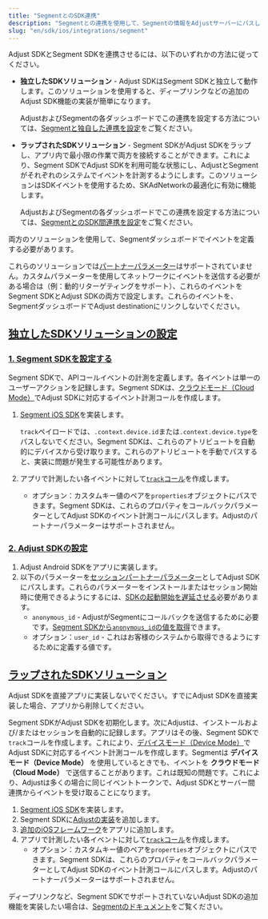 ```yaml
---
title: "SegmentとのSDK連携"
description: "Segmentとの連携を使用して、Segmentの情報をAdjustサーバーにパスします。"
slug: "en/sdk/ios/integrations/segment"
---
```

Adjust SDKとSegment SDKを連携させるには、以下のいずれかの方法に従ってください。

* **独立したSDKソリューション** \- Adjust SDKはSegment SDKと独立して動作します。このソリューションを使用すると、ディープリンクなどの追加のAdjust SDK機能の実装が簡単になります。

  AdjustおよびSegmentの各ダッシュボードでこの連携を設定する方法については、[Segmentと独自した連携を設定](https://help.adjust.com/en/article/set-up-segment-independent-integration)をご覧ください。
* **ラップされたSDKソリューション** \- Segment SDKがAdjust SDKをラップし、アプリ内で最小限の作業で両方を接続することができます。これにより、Segment SDKでAdjust SDKを利用可能な状態にし、AdjustとSegmentがそれぞれのシステムでイベントを計測するようにします。このソリューションはSDKイベントを使用するため、SKAdNetworkの最適化に有効に機能します。

  AdjustおよびSegmentの各ダッシュボードでこの連携を設定する方法については、[SegmentとのSDK間連携を設定](https://help.adjust.com/en/article/set-up-segment-sdk-sdk-integration)をご覧ください。

両方のソリューションを使用して、Segmentダッシュボードでイベントを定義する必要があります。
<callout type="warning"> 

これらのソリューションでは[パートナーパラメーター](https://help.adjust.com/en/article/record-events-ios-sdk#add-partner-parameters)はサポートされていません。カスタムパラメーターを使用してネットワークにイベントを送信する必要がある場合は（例：動的リターゲティングをサポート）、これらのイベントをSegment SDKとAdjust SDKの両方で設定します。これらのイベントを、SegmentダッシュボードでAdjust destinationにリンクしないでください。
</Callout> 

[独立したSDKソリューションの設定](independent-sdk-solution-setup)
---------------------------------------------------

### [1\. Segment SDKを設定する](1-segment-sdk-setup)

Segment SDKで、APIコールイベントの計測を定義します。各イベントは単一のユーザーアクションを記録します。Segment SDKは、[クラウドモード（Cloud Mode）](https://segment.com/docs/connections/destinations/#connection-modes)でAdjust SDKに対応するイベント計測コールを作成します。

1. [Segment iOS SDK](https://segment.com/docs/connections/sources/catalog/libraries/mobile/ios/)を実装します。

   <callout type="note"> 

   `track`ペイロードでは、`.context.device.id`または`.context.device.type`をパスしないでください。Segment SDKは、これらのアトリビュートを自動的にデバイスから受け取ります。これらのアトリビュートを手動でパスすると、実装に問題が発生する可能性があります。
   </Callout> 
2. アプリで計測したい各イベントに対して[`track`コール](https://segment.com/docs/connections/sources/catalog/libraries/mobile/ios/#track)を作成します。

   * オプション：カスタムキー値のペアを`properties`オブジェクトにパスできます。Segment SDKは、これらのプロパティをコールバックパラメーターとしてAdjust SDKのイベント計測コールにパスします。Adjustのパートナーパラメーターはサポートされません。

### [2\. Adjust SDKの設定](2-adjust-sdk-setup)

1. Adjust Android SDKをアプリに実装します。
2. 以下のパラメーターを[セッションパートナーパラメーター](/en/sdk/ios/features/session-parameters)としてAdjust SDKにパスします。これらのパラメーターをインストールまたはセッション開始時に使用できるようにするには、[SDKの起動開始を遅延させる](/en/sdk/ios/configuration#delay-the-start-of-the-sdk)必要があります。 
   * `anonymous_id` \- AdjustがSegmentにコールバックを送信するために必要です。[Segment SDKから`anonymous_id`の値を取得](https://segment.com/docs/connections/sources/catalog/libraries/mobile/ios/#anonymousid)できます。
   * オプション：`user_id` \- これはお客様のシステムから取得できるようにするために定義する値です。

[ラップされたSDKソリューション](wrapped-sdk-solution)
----------------------------------------

<callout type="important"> 

Adjust SDKを直接アプリに実装しないでください。すでにAdjust SDKを直接実装した場合、アプリから削除してください。
</Callout> 

Segment SDKがAdjust SDKを初期化します。次にAdjustは、インストールおよび/またはセッションを自動的に記録します。アプリはその後、Segment SDKで`track`コールを作成します。これにより、[デバイスモード（Device Mode）](https://segment.com/docs/connections/destinations/#connection-modes)でAdjust SDKに対応するイベント計測コールを作成します。Segmentは **デバイスモード（Device Mode）** を使用しているときでも、イベントを **クラウドモード（Cloud Mode）** で送信することがあります。これは既知の問題です。これにより、Adjustは多くの場合に同じイベントトークンで、Adjust SDKとサーバー間連携からイベントを受け取ることになります。

1. [Segment iOS SDK](https://segment.com/docs/connections/sources/catalog/libraries/mobile/ios/)を実装します。
2. Segment SDKに[Adjustの実装](https://segment.com/docs/connections/destinations/catalog/adjust/#ios)を追加します。
3. [追加のiOSフレームワーク](https://help.adjust.com/en/article/get-started-ios-sdk#add-ios-frameworks)をアプリに追加します。
4. アプリで計測したい各イベントに対して[`track`コール](https://segment.com/docs/connections/spec/track/)を作成します。 
   * オプション：カスタムキー値のペアを`properties`オブジェクトにパスできます。Segment SDKは、これらのプロパティをコールバックパラメーターとしてAdjust SDKのイベント計測コールにパスします。Adjustのパートナーパラメーターはサポートされません。

<callout type="note"> 

ディープリンクなど、Segment SDKでサポートされていないAdjust SDKの追加機能を実装したい場合は、[Segmentのドキュメント](https://segment.com/docs/connections/sources/catalog/libraries/mobile/ios/ios-faqs/#how-do-i-know-when-a-destination-is-initialized)をご覧ください。
</Callout>

